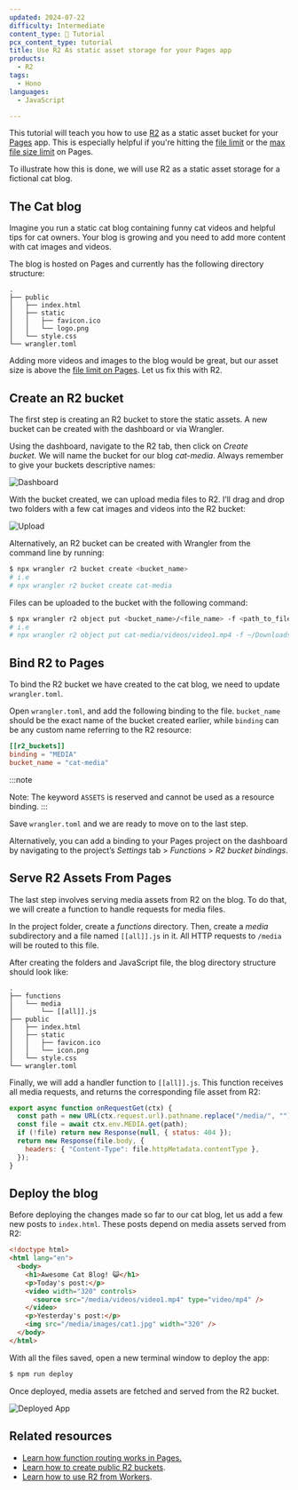 ```yaml
---
updated: 2024-07-22
difficulty: Intermediate
content_type: 📝 Tutorial
pcx_content_type: tutorial
title: Use R2 As static asset storage for your Pages app
products:
  - R2
tags:
  - Hono
languages:
  - JavaScript

---
```




This tutorial will teach you how to use [R2](/r2/) as a static asset bucket for your [Pages](/pages/) app. This is especially helpful if you're hitting the [file limit](/pages/platform/limits/#files) or the [max file size limit](/pages/platform/limits/#file-size) on Pages.

To illustrate how this is done, we will use R2 as a static asset storage for a fictional cat blog.

## The Cat blog

Imagine you run a static cat blog containing funny cat videos and helpful tips for cat owners. Your blog is growing and you need to add more content with cat images and videos.

The blog is hosted on Pages and currently has the following directory structure:

```
.
├── public
│   ├── index.html
│   ├── static
│   │   ├── favicon.ico
│   │   └── logo.png
│   └── style.css
└── wrangler.toml
```

Adding more videos and images to the blog would be great, but our asset size is above the [file limit on Pages](/pages/platform/limits/#file-size). Let us fix this with R2.

## Create an R2 bucket

The first step is creating an R2 bucket to store the static assets. A new bucket can be created with the dashboard or via Wrangler.

Using the dashboard, navigate to the R2 tab, then click on *Create bucket.* We will name the bucket for our blog *cat-media*. Always remember to give your buckets descriptive names:

![Dashboard](~/assets/images/pages/tutorials/pages-r2/dash.png)

With the bucket created, we can upload media files to R2. I’ll drag and drop two folders with a few cat images and videos into the R2 bucket:

![Upload](/images/pages/tutorials/pages-r2/upload.gif)

Alternatively, an R2 bucket can be created with Wrangler from the command line by running:

```sh
$ npx wrangler r2 bucket create <bucket_name>
# i.e
# npx wrangler r2 bucket create cat-media
```

Files can be uploaded to the bucket with the following command:

```sh
$ npx wrangler r2 object put <bucket_name>/<file_name> -f <path_to_file>
# i.e
# npx wrangler r2 object put cat-media/videos/video1.mp4 -f ~/Downloads/videos/video1.mp4
```

## Bind R2 to Pages

To bind the R2 bucket we have created to the cat blog, we need to update `wrangler.toml`.

Open `wrangler.toml`, and add the following binding to the file. `bucket_name` should be the exact name of the bucket created earlier, while `binding` can be any custom name referring to the R2 resource:

```toml
[[r2_buckets]]
binding = "MEDIA"
bucket_name = "cat-media"
```

:::note

Note: The keyword `ASSETS` is reserved and cannot be used as a resource binding. 
:::

Save `wrangler.toml` and we are ready to move on to the last step.

Alternatively, you can add a binding to your Pages project on the dashboard by navigating to the project’s *Settings* tab > *Functions* > *R2 bucket bindings*.

## Serve R2 Assets From Pages

The last step involves serving media assets from R2 on the blog. To do that, we will create a function to handle requests for media files.

In the project folder, create a *functions* directory. Then, create a *media* subdirectory and a file named `[[all]].js` in it. All HTTP requests to `/media` will be routed to this file.

After creating the folders and JavaScript file, the blog directory structure should look like:

```
.
├── functions
│   └── media
│       └── [[all]].js
├── public
│   ├── index.html
│   ├── static
│   │   ├── favicon.ico
│   │   └── icon.png
│   └── style.css
└── wrangler.toml

```

Finally, we will add a handler function to `[[all]].js`. This function receives all media requests, and returns the corresponding file asset from R2:

```js
export async function onRequestGet(ctx) {
  const path = new URL(ctx.request.url).pathname.replace("/media/", "");
  const file = await ctx.env.MEDIA.get(path);
  if (!file) return new Response(null, { status: 404 });
  return new Response(file.body, {
    headers: { "Content-Type": file.httpMetadata.contentType },
  });
}
```

## Deploy the blog

Before deploying the changes made so far to our cat blog, let us add a few new posts to `index.html`. These posts depend on media assets served from R2:

```html
<!doctype html>
<html lang="en">
  <body>
    <h1>Awesome Cat Blog! 😺</h1>
    <p>Today's post:</p>
    <video width="320" controls>
      <source src="/media/videos/video1.mp4" type="video/mp4" />
    </video>
    <p>Yesterday's post:</p>
    <img src="/media/images/cat1.jpg" width="320" />
  </body>
</html>
```

With all the files saved, open a new terminal window to deploy the app:

```sh
$ npm run deploy
```

Once deployed, media assets are fetched and served from the R2 bucket.

![Deployed App](/images/pages/tutorials/pages-r2/deployed.gif)

## **Related resources**

* [Learn how function routing works in Pages.](/pages/functions/routing/)
* [Learn how to create public R2 buckets](/r2/buckets/public-buckets/).
* [Learn how to use R2 from Workers](/r2/api/workers/workers-api-usage/).

